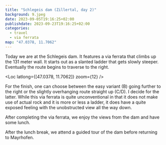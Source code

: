 ```yaml
---
title: "Schlegeis dam (Zillertal, day 2)"
background: 9.jpeg
date: 2023-09-05T19:16:25+02:00
publishdate: 2023-09-23T19:16:25+02:00
categories:
  - travel
  - via ferrata
map: "47.0378, 11.7062"
---
```


Today we are at the Schlegeis dam. It features a via ferrata that climbs up the
131 meter wall. It starts out as a slanted ladder that gets slowly steeper.
Eventually the route begins to traverse to the right.

<Loc latlong={[47.0378, 11.7062]} zoom={12} />

<Rimg src="1.jpeg" alt="The Schlegeis dam." />

<Rimg src="2.jpeg" alt="The Schlegeis dam." />

<Gallery>
  <Rimg src="4.jpeg" alt="Me at the beginning of the Schlegeis via ferrata." />
  <Rimg src="5.jpeg" alt="The Schlegeis via ferrata" />
  <Rimg src="6.jpeg" alt="The Schlegeis via ferrata" />
  <Rimg src="7.jpeg" alt="The Schlegeis via ferrata" />
  <Rimg src="9.jpeg" alt="The Schlegeis via ferrata" />
</Gallery>

For the finish, one can choose between the easy variant (B) going further to the
right or the slightly overhanging route straight up (C/D). I decide for
the latter. While this via ferrata is quite unconventional in that it does not
make use of actual rock and it is more or less a ladder, it does have a quite
exposed feeling with the unobstructed view all the way down.

<Gallery large="true">
  <Rimg src="10.jpeg" caption="The direct C/D variant." />
  <Rimg src="12.jpeg" alt="And the view down." />
  <Rimg src="13.jpeg" alt="The Schlegeis dam" />
  <Rimg src="14.jpeg" caption="My parents in the easier variant." />
</Gallery>

<Rimg src="15.jpeg" alt="View from the Schlegeis dam" />

After completing the via ferrata, we enjoy the views from the dam and have some
lunch.

<Rimg src="17.jpeg" alt="View from the Schlegeis dam" />

<Pano src="1.jpeg" alt="View from the Schlegeis dam" />

<Pano src="2.jpeg" alt="View from the Schlegeis dam" />

After the lunch break, we attend a guided tour of the dam before returning to
Mayrhofen.

<Rimg src="16.jpeg" caption="Tunnel in the dam." />

<Nextday />
